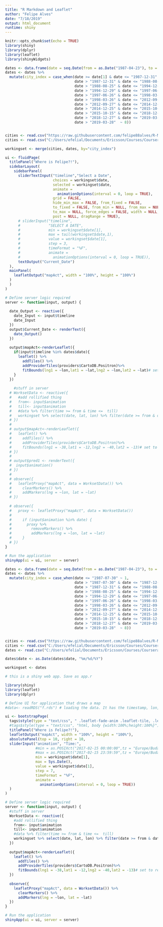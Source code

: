 ```yaml
---
title: "R Markdown and Leaflet"
author: "Felipe Alves"
date: "7/18/2019"
output: html_document
runtime: shiny
---
```


```r
knitr::opts_chunk$set(echo = TRUE)
library(shiny)
library(dplyr)
library(leaflet)
library(shinyWidgets)

```

```r
dates <- data.frame(date = seq.Date(from = as.Date("1987-04-23"), to = Sys.Date(),by ="week"))
dates <- dates %>% 
  mutate(city_index = case_when(date >= date[1] & date <= "1987-12-31" ~ 1,
                                date > "1987-12-31" & date <= "1988-08-25" ~ 2,
                                date > "1988-08-25" & date <= "1994-12-29" ~ 3,
                                date > "1994-12-29" & date <= "1997-06-26" ~ 4,
                                date > "1997-06-26" & date <= "1998-03-26" ~ 5,
                                date > "1998-03-26" & date <= "2012-09-27" ~ 2,
                                date > "2012-09-27" & date <= "2014-12-25" ~ 6,
                                date > "2014-12-25" & date <= "2015-10-15" ~ 7,
                                date > "2015-10-15" & date <= "2018-12-27" ~ 8,
                                date > "2018-12-27" & date <= "2019-03-28" ~ 9,
                                date > "2019-03-28"  ~ 8))


cities <- read.csv("https://raw.githubusercontent.com/felipe88alves/R-Markdown-and-Leaflet/master/cities.csv", header = TRUE, sep = ",", quote = "\"")
cities <- read.csv("C:/Users/efelial/Documents/Ericsson/Courses/Coursera/Data_Science-John_Hopkins/9 - Developing Data Products in R/W2/Project/cities.csv", header = TRUE, sep = ",", quote = "\"")

workingset <- merge(cities, dates, by="city_index")
```

```r


                
                
ui <- fluidPage(
  titlePanel("Where is Felipe?!"),
  sidebarLayout(
    sidebarPanel(
      sliderTextInput("timeline","Select a Date",
                      choices = workingset$date, 
                      selected = workingset$date,
                      animate =
                        animationOptions(interval = 0, loop = TRUE),
                      grid = FALSE, 
                      hide_min_max = FALSE, from_fixed = FALSE,
                      to_fixed = FALSE, from_min = NULL, from_max = NULL, to_min = NULL,
                      to_max = NULL, force_edges = FALSE, width = NULL, pre = NULL,
                      post = NULL, dragRange = TRUE),
      # sliderInput("timeline",
      #             "SELECT A DATE",
      #             min = workingset$date[1],
      #             max = tail(workingset$date,1),
      #             value = workingset$date[1],
      #             step = 3,
      #             timeFormat = "%F",
      #             animate =
      #               animationOptions(interval = 0, loop = TRUE)),
      textOutput("Current_Date")
  ),
  mainPanel(
    leafletOutput("mapAct", width = "100%", height = "100%")
  )
  )
)

# Define server logic required
server <- function(input, output) {
  
  date_Output <- reactive({
    date_Input <- input$timeline
    date_Input
  })
  output$Current_Date <- renderText({
    date_Output()
  })
  
  output$mapAct<-renderLeaflet({
    if(input$timeline %in% dates$date){
      leaflet() %>%
        addTiles() %>%
        addProviderTiles(providers$CartoDB.Positron)%>%
        fitBounds(lng1 = ~lon,lat1 = ~lat,lng2 = ~lon,lat2 = ~lat)# set to reactive minimums
    }
  })
  
    #stuff in server
  # WorksetData <- reactive({
  #   #add rollified thing
  #   from<- input$animation
  #   till<- input$animation
  #   #data %>% filter(time >= from & time <=  till)
  #   workingset %>% select(date, lat, lon) %>% filter(date >= from & date <=  till)
  # })
  # 
  # output$mapAct<-renderLeaflet({
  #   leaflet() %>%
  #     addTiles() %>%
  #     addProviderTiles(providers$CartoDB.Positron)%>%
  #     fitBounds(lng1 = -38,lat1 = -12,lng2 = -40,lat2 = -13)# set to reactive minimums
  # })
  # 
  # output$pred1 <- renderText({
  #  input$animation()
  # })
  # 
  # observe({
  #   leafletProxy("mapAct", data = WorksetData()) %>%
  #     clearMarkers() %>%
  #     addMarkers(lng = ~lon, lat = ~lat)
  # })
    
  # observe({
  #   proxy <- leafletProxy("mapAct", data = WorksetData())
  #   
  #     if (input$animation %in% date) {
  #       proxy %>% 
  #         removeMarkers() %>%
  #         addMarkers(lng = ~lon, lat = ~lat)  
  #     }
  # })
}

# Run the application 
shinyApp(ui = ui, server = server)
```







```r
dates <- data.frame(date = seq.Date(from = as.Date("1987-04-23"), to = Sys.Date(),by ="week"))
dates <- dates %>% 
  mutate(city_index = case_when(date <= "1987-07-30" ~ 1,
                                date > "1987-07-30" & date <= "1987-12-31" ~ 2,
                                date > "1987-12-31" & date <= "1988-08-25" ~ 1,
                                date > "1988-08-25" & date <= "1994-12-29" ~ 3,
                                date > "1994-12-29" & date <= "1997-06-26" ~ 4,
                                date > "1997-06-26" & date <= "1998-03-26" ~ 5,
                                date > "1998-03-26" & date <= "2012-09-27" ~ 2,
                                date > "2012-09-27" & date <= "2014-12-25" ~ 6,
                                date > "2014-12-25" & date <= "2015-10-15" ~ 7,
                                date > "2015-10-15" & date <= "2018-12-27" ~ 8,
                                date > "2018-12-27" & date <= "2019-03-28" ~ 9,
                                date > "2019-03-28"  ~ 8))


cities <- read.csv("https://raw.githubusercontent.com/felipe88alves/R-Markdown-and-Leaflet/master/cities.csv", header = TRUE, sep = ",", quote = "\"")
cities <- read.csv("C:/Users/efelial/Documents/Ericsson/Courses/Coursera/Data_Science-John_Hopkins/9 - Developing Data Products in R/W2/Project/cities.csv", header = TRUE, sep = ",", quote = "\"")
dates <- read.csv("C:/Users/efelial/Documents/Ericsson/Courses/Coursera/Data_Science-John_Hopkins/9 - Developing Data Products in R/W2/Project/cities_and_dates.csv", header = TRUE, sep = ",", quote = "\"")

dates$date <- as.Date(dates$date, "%m/%d/%Y")

workingset <- dates

# this is a shiny web app. Save as app.r

library(shiny)
library(leaflet)
library(dplyr)

# Define UI for application that draws a map
#data<- readRDS("f.rds") # loading the data. It has the timestamp, lon, lat, and the accuracy (size of circles)

ui <- bootstrapPage(
  tags$style(type = "text/css", " .leaflet-fade-anim .leaflet-tile, .leaflet-fade-anim .leaflet-popup {opacity: 1 !important;}", "html, body {width:100%;height:100%}"),
  #tags$style(type = "text/css", "html, body {width:100%;height:100%}"),
  titlePanel("Where is Felipe?!"),
  leafletOutput("mapAct", width = "100%", height = "100%"),
  absolutePanel(top = 10, right = 10,
  sliderInput("animation", "Time:",
              #min = as.POSIXct("2017-02-15 00:00:00",tz = "Europe/Budapest"),
              #max = as.POSIXct("2017-02-15 23:59:59",tz = "Europe/Budapest"),
              min = workingset$date[1],
              max = Sys.Date(),
              value = workingset$date[1],
              step = 7,
              timeFormat = "%F",
              animate =
                animationOptions(interval = 0, loop = TRUE))
  )
)

# Define server logic required
server <- function(input, output) {
  #stuff in server
  WorksetData <- reactive({
    #add rollified thing
    from<- input$animation
    till<- input$animation
    #data %>% filter(time >= from & time <=  till)
    workingset %>% select(date, lat, lon) %>% filter(date >= from & date <=  till)
  })
  
  output$mapAct<-renderLeaflet({
    leaflet() %>%
      addTiles() %>%
      addProviderTiles(providers$CartoDB.Positron)%>%
      fitBounds(lng1 = -38,lat1 = -12,lng2 = -40,lat2 = -13)# set to reactive minimums
  })
  
  observe({
    leafletProxy("mapAct", data = WorksetData()) %>%
      clearMarkers() %>%
      addMarkers(lng = ~lon, lat = ~lat)
  })
}

# Run the application 
shinyApp(ui = ui, server = server)
```